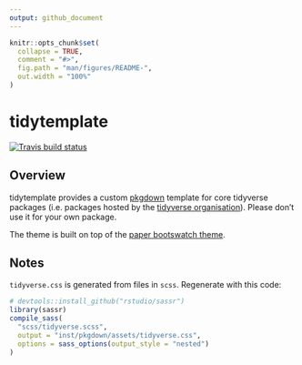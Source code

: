 ```yaml
---
output: github_document
---
```


<!-- README.md is generated from README.Rmd. Please edit that file -->

```r
knitr::opts_chunk$set(
  collapse = TRUE,
  comment = "#>",
  fig.path = "man/figures/README-",
  out.width = "100%"
)
```

# tidytemplate
[![Travis build status](https://travis-ci.org/tidyverse/tidytemplate.svg?branch=master)](https://travis-ci.org/tidyverse/tidytemplate)

## Overview

tidytemplate provides a custom [pkgdown](https://pkgdown.r-lib.org) template for core tidyverse packages (i.e. packages hosted by the [tidyverse organisation](https://github.com/tidyverse)). Please don't use it for your own package.

The theme is built on top of the [paper bootswatch theme](https://bootswatch.com/3/paper/).

## Notes

`tidyverse.css` is generated from files in `scss`. Regenerate with this code:

```r
# devtools::install_github("rstudio/sassr")
library(sassr)
compile_sass(
  "scss/tidyverse.scss",
  output = "inst/pkgdown/assets/tidyverse.css",
  options = sass_options(output_style = "nested")
)
```

